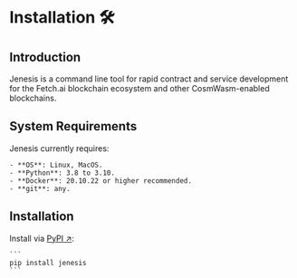 # Installation 🛠️

## Introduction

Jenesis is a command line tool for rapid contract and service development for the Fetch.ai blockchain ecosystem and other CosmWasm-enabled blockchains.

## System Requirements

Jenesis currently requires:

    - **OS**: Linux, MacOS.
    - **Python**: 3.8 to 3.10.
    - **Docker**: 20.10.22 or higher recommended.
    - **git**: any.

## Installation

Install via [PyPI ↗️](https://pypi.org/project/jenesis/):

    ```
    pip install jenesis
    ```
